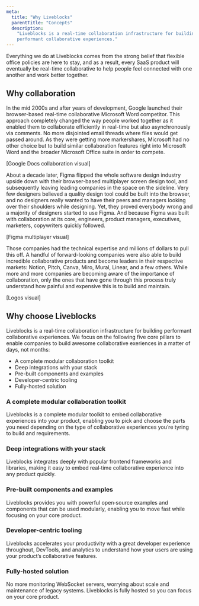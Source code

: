 ```yaml
---
meta:
  title: "Why Liveblocks"
  parentTitle: "Concepts"
  description:
    "Liveblocks is a real-time collaboration infrastructure for building
    performant collaborative experiences."
---
```


Everything we do at Liveblocks comes from the strong belief that flexible office
policies are here to stay, and as a result, every SaaS product will eventually
be real-time collaborative to help people feel connected with one another and
work better together.

## Why collaboration

In the mid 2000s and after years of development, Google launched their
browser-based real-time collaborative Microsoft Word competitor. This approach
completely changed the way people worked together as it enabled them to
collaborate efficiently in real-time but also asynchronously via comments. No
more disjointed email threads where files would get passed around. As they were
getting more markershares, Microsoft had no other choice but to build similar
collaboration features right into Microsoft Word and the broader Microsoft
Office suite in order to compete.

[Google Docs collaboration visual]

About a decade later, Figma flipped the whole software design industry upside
down with their browser-based multiplayer screen design tool, and subsequently
leaving leading companies in the space on the sideline. Very few designers
believed a quality design tool could be built into the browser, and no designers
really wanted to have their peers and managers looking over their shoulders
while designing. Yet, they proved everybody wrong and a majority of designers
started to use Figma. And because Figma was built with collaboration at its
core, engineers, product managers, executives, marketers, copywriters quickly
followed.

[Figma multiplayer visual]

Those companies had the technical expertise and millions of dollars to pull this
off. A handful of forward-looking companies were also able to build incredible
collaborative products and become leaders in their respective markets: Notion,
Pitch, Canva, Miro, Mural, Linear, and a few others. While more and more
companies are becoming aware of the importance of collaboration, only the ones
that have gone through this process truly understand how painful and expensive
this is to build and maintain.

[Logos visual]

## Why choose Liveblocks

Liveblocks is a real-time collaboration infrastructure for building performant
collaborative experiences. We focus on the following five core pillars to enable
companies to build awesome collaborative exeriences in a matter of days, not
months:

- A complete modular collaboration toolkit
- Deep integrations with your stack
- Pre-built components and examples
- Developer-centric tooling
- Fully-hosted solution

### A complete modular collaboration toolkit

Liveblocks is a complete modular toolkit to embed collaborative experiences into
your product, enabling you to pick and choose the parts you need depending on
the type of collaborative experiences you’re tyring to build and requirements.

### Deep integrations with your stack

Liveblocks integrates deeply with popular frontend frameworks and libraries,
making it easy to embed real‑time collaborative experience into any product
quickly.

### Pre-built components and examples

Liveblocks provides you with powerful open‑source examples and components that
can be used modularly, enabling you to move fast while focusing on your core
product.

### Developer-centric tooling

Liveblocks accelerates your productivity with a great developer experience
throughout, DevTools, and analytics to understand how your users are using your
product’s collaborative features.

### Fully-hosted solution

No more monitoring WebSocket servers, worrying about scale and maintenance of
legacy systems. Liveblocks is fully hosted so you can focus on your core
product.

